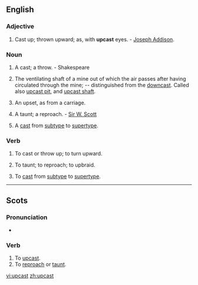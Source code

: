 ==English==
===Adjective===
{{en-adj}}

#Cast up; thrown upward; as, with '''upcast''' eyes. - [[w:Joseph Addison|Joseph Addison]].

===Noun===
{{en-noun}}
#{{context|bowling}} A cast; a throw. - Shakespeare
#{{mining}} The ventilating shaft of a mine out of which the air passes after having circulated through the mine; -- distinguished from the [[downcast]].  Called also [[upcast pit]], and [[upcast shaft]].
#{{Scottish}} An upset, as from a carriage. 
#{{Scottish}} A taunt; a reproach. - [[w:Sir W. Scott|Sir W. Scott]]
# {{computing}} A [[cast]] from [[subtype]] to [[supertype]].

===Verb===
{{en-verb|upcasts|upcasting|'''[[upcast]]''' or '''[[upcasted]]'''}}

# {{transitive|obsolete}} To cast or throw up; to turn upward.
# {{transitive|Scottish}} To taunt; to reproach; to upbraid.
# {{transitive|computing}} To [[cast]] from [[subtype]] to [[supertype]].

----

==Scots==
===Pronunciation===
* {{IPA|/ʌp'kast/|lang=sco}}

===Verb===
{{sco-verb|upcasts|upcastin|upcast|upcast}}

# To [[upcast]].
# To [[reproach]] or [[taunt]].

[[vi:upcast]]
[[zh:upcast]]